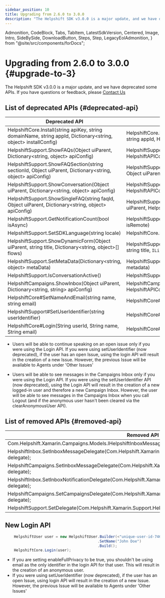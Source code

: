 ```yaml
---
sidebar_position: 10
title: Upgrading from 2.6.0 to 3.0.0
description: "The Helpshift SDK v3.0.0 is a major update, and we have deprecated some APIs. If you have questions or feedback, please Contact Us"
---
```


  Admonition,
  CodeBlock,
  Tabs,
  TabItem,
  LatestSdkVersion,
  Centered,
  Image,
  Intro,
  SideBySide,
  DownloadButton,
  Steps,
  Step,
  LegacyEolAdmonition,
} from "@site/src/components/forDocs";

<LegacyEolAdmonition />

# Upgrading from 2.6.0 to 3.0.0 {#upgrade-to-3}

<Intro>

The Helpshift SDK v3.0.0 is a major update, and we have deprecated some APIs. If you have questions or feedback, please <a href="https://support.helpshift.com/kb/contact/" target="_blank">Contact Us</a>

</Intro>

## List of deprecated APIs {#deprecated-api}

| Deprecated API                                                                                                  | New API                                                                                                         |
| --------------------------------------------------------------------------------------------------------------- | --------------------------------------------------------------------------------------------------------------- |
| HelpshiftCore.Install(string apiKey, string domainName, string appId, Dictionary<string, object> installConfig) | HelpshiftCore.Install(string apiKey, string domainName, string appId, HelpshiftInstallConfig config)            |
| HelpshiftSupport.ShowFAQs(Object uiParent, Dictionary<string, object> apiConfig)                                | HelpshiftSupport.ShowFAQs(Object uiParent, HelpshiftAPIConfig config)                                           |
| HelpshiftSupport.ShowFAQSection(string sectionId, Object uiParent, Dictionary<string, object> apiConfig)        | HelpshiftSupport.ShowFAQSection(string sectionId, Object uiParent, HelpshiftAPIConfig config)                   |
| HelpshiftSupport.ShowConversation(Object uiParent, Dictionary<string, object> apiConfig)                        | HelpshiftSupport.ShowConversation(Object uiParent, HelpshiftAPIConfig config)                                   |
| HelpshiftSupport.ShowSingleFAQ(string faqId, Object uiParent, Dictionary<string, object> apiConfig)             | HelpshiftSupport.ShowSingleFAQ(string faqId, Object uiParent, HelpshiftAPIConfig config)                        |
| HelpshiftSupport.GetNotificationCount(bool isAsync)                                                             | HelpshiftSupport.RequestUnreadMessagesCount(bool isRemote)                                                      |
| HelpshiftSupport.SetSDKLanguage(string locale)                                                                  | HelpshiftCore.SetLanguage(string languageCode)                                                                  |
| HelpshiftSupport.ShowDynamicForm(Object uiParent, string title, Dictionary<string, object>[] flows)             | HelpshiftSupport.ShowDynamicForm(Object uiParent, string title, `IList<Flow>` flows, HelpshiftAPIConfig config) |
| HelpshiftSupport.SetMetaData(Dictionary<string, object> metaData)                                               | HelpshiftSupport.SetMetadata(HelpshiftSupportMetadata metadata)                                                 |
| HelpshiftSupport.IsConversationActive()                                                                         | HelpshiftSupport.CheckIfConversationActive()                                                                    |
| HelpshiftCampaigns.ShowInbox(Object uiParent, Dictionary<string, string> apiConfig)                             | HelpshiftCampaigns.ShowInbox(Object uiParent, HelpshiftAPIConfig config)                                        |
| HelpshiftCore#SetNameAndEmail(string name, string email)                                                        | HelpshiftCore#Login(HelpshiftUser user)                                                                         |
| HelpshiftSupport#SetUserIdentifier(string userIdentifier)                                                       | HelpshiftCore#Login(HelpshiftUser user)                                                                         |
| HelpshiftCore#Login(String userId, String name, String email)                                                   | HelpshiftCore#Login(HelpshiftUser user)                                                                         |

<Admonition type="info" title="Note">

- Users will be able to continue speaking on an open issue only if you were using the Login API. If you were using setUserIdentifier (now deprecated), if the user has an open Issue, using the login API will result in the creation of a new Issue. However, the previous Issue will be available to Agents under 'Other Issues'

- Users will be able to see messages in the Campaigns Inbox only if you were using the Login API. If you were using the setUserIdentifier API (now deprecated), using the Login API will result in the creation of a new logged-in user and therefore a new Campaign Inbox. However, the user will be able to see messages in the Campaigns Inbox when you call Logout (and if the anonymous user hasn't been cleared via the clearAnonymousUser API).

</Admonition>

## List of removed APIs {#removed-api}

| Removed API                                                                                                                | New API                                                                           |
| -------------------------------------------------------------------------------------------------------------------------- | --------------------------------------------------------------------------------- |
| Com.Helpshift.Xamarin.Campaigns.Models.IHelpshiftInboxMessage                                                              | InboxMessage                                                                      |
| HelpshiftInbox.SetInboxMessageDelegate(Com.Helpshift.Xamarin.Campaigns.IHelpshiftInboxMessageDelegate delegate);           | HelpshiftInbox.SetInboxMessageDelegate(IInboxMessageDelegate delegate);           |
| HelpshiftCampaigns.SetInboxMessageDelegate(Com.Helpshift.Xamarin.Campaigns.IHelpshiftInboxMessageDelegate delegate);       | HelpshiftCampaigns.SetInboxMessageDelegate(IInboxMessageDelegate delegate);       |
| HelpshiftInbox.SetInboxNotificationDelegate(Com.Helpshift.Xamarin.Campaigns.IHelpshiftInboxNotificationDelegate delegate); | HelpshiftInbox.SetInboxNotificationDelegate(IInboxNotificationDelegate delegate); |
| HelpshiftCampaigns.SetCampaignsDelegate(Com.Helpshift.Xamarin.Campaigns.IHelpshiftCampaignsDelegate delegate);             | HelpshiftCampaigns.SetCampaignsDelegate(ICampaignsDelegate delegate);             |
| HelpshiftSupport.SetDelegate(Com.Helpshift.Xamarin.Support.HelpshiftSupport.IDelegate delegate);                           | HelpshiftSupport.SetDelegate(ISupportDelegate delegate);                          |

## New Login API

```csharp
	HelpshiftUser user = new HelpshiftUser.Builder(<"unique-user-id-746501">, <"unique-email@some_domain.com">)
                                          .SetName("John Doe")
                                          .Build();
    HelpshiftCore.Login(user);
```

<Admonition type="info" title="Note">

- If you are setting enableFullPrivacy to be true, you shouldn't be using email as the only identifier in the login API for that user. This will result in the creation of an anonymous user.
- If you were using setUserIdentifier (now deprecated), if the user has an open Issue, using login API will result in the creation of a new Issue. However, the previous Issue will be available to Agents under 'Other Issues'

</Admonition>
